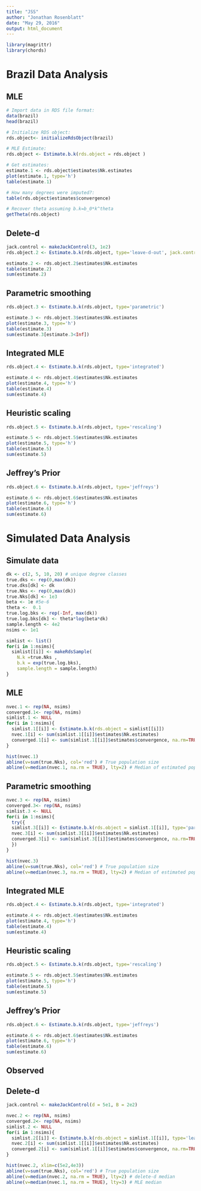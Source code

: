```yaml
---
title: "JSS"
author: "Jonathan Rosenblatt"
date: "May 29, 2016"
output: html_document
---
```


```r
library(magrittr)
library(chords)
```



# Brazil Data Analysis

## MLE
```r
# Import data in RDS file format:
data(brazil)
head(brazil)

# Initialize RDS object:
rds.object<- initializeRdsObject(brazil)

# MLE Estimate:
rds.object <- Estimate.b.k(rds.object = rds.object )

# Get estimates:
estimate.1 <- rds.object$estimates$Nk.estimates
plot(estimate.1, type='h')
table(estimate.1)

# How many degrees were imputed?:
table(rds.object$estimates$convergence)

# Recover theta assuming b.k=b_0*k^theta
getTheta(rds.object)
```

## Delete-d 
```r
jack.control <- makeJackControl(3, 1e2)
rds.object.2 <- Estimate.b.k(rds.object, type='leave-d-out', jack.control = jack.control)

estimate.2 <- rds.object.2$estimates$Nk.estimates
table(estimate.2)
sum(estimate.2)
```

## Parametric smoothing
```r
rds.object.3 <- Estimate.b.k(rds.object, type='parametric')

estimate.3 <- rds.object.3$estimates$Nk.estimates
plot(estimate.3, type='h')
table(estimate.3)
sum(estimate.3[estimate.3<Inf])
```

## Integrated MLE
```r
rds.object.4 <- Estimate.b.k(rds.object, type='integrated')

estimate.4 <- rds.object.4$estimates$Nk.estimates
plot(estimate.4, type='h')
table(estimate.4)
sum(estimate.4)
```


## Heuristic scaling
```r
rds.object.5 <- Estimate.b.k(rds.object, type='rescaling')

estimate.5 <- rds.object.5$estimates$Nk.estimates
plot(estimate.5, type='h')
table(estimate.5)
sum(estimate.5)
```


## Jeffrey's Prior
```r
rds.object.6 <- Estimate.b.k(rds.object, type='jeffreys')

estimate.6 <- rds.object.6$estimates$Nk.estimates
plot(estimate.6, type='h')
table(estimate.6)
sum(estimate.6)
```



# Simulated Data Analysis


## Simulate data
```r
dk <- c(2, 5, 10, 20) # unique degree classes
true.dks <- rep(0,max(dk))
true.dks[dk] <- dk
true.Nks <- rep(0,max(dk))
true.Nks[dk] <- 1e3
beta <- 1e #5e-6
theta <-  0.1
true.log.bks <- rep(-Inf, max(dk))
true.log.bks[dk] <- theta*log(beta*dk)
sample.length <- 4e2
nsims <- 1e1

simlist <- list()
for(i in 1:nsims){
  simlist[[i]] <- makeRdsSample(
    N.k =true.Nks , 
    b.k = exp(true.log.bks),
    sample.length = sample.length)
}
```


## MLE
```r
nvec.1 <- rep(NA, nsims)
converged.1<- rep(NA, nsims)
simlist.1 <- NULL
for(i in 1:nsims){
  simlist.1[[i]] <- Estimate.b.k(rds.object = simlist[[i]])
  nvec.1[i] <- sum(simlist.1[[i]]$estimates$Nk.estimates)
  converged.1[i] <- sum(simlist.1[[i]]$estimates$convergence, na.rm=TRUE)
}

hist(nvec.1)
abline(v=sum(true.Nks), col='red') # True population size
abline(v=median(nvec.1, na.rm = TRUE), lty=2) # Median of estimated population size
```


## Parametric smoothing
```r
nvec.3 <- rep(NA, nsims)
converged.3<- rep(NA, nsims)
simlist.3 <- NULL
for(i in 1:nsims){
  try({
  simlist.3[[i]] <- Estimate.b.k(rds.object = simlist.1[[i]], type='parametric')
  nvec.3[i] <- sum(simlist.3[[i]]$estimates$Nk.estimates)
  converged.3[i] <- sum(simlist.3[[i]]$estimates$convergence, na.rm=TRUE)      
  })
}

hist(nvec.3)
abline(v=sum(true.Nks), col='red') # True population size
abline(v=median(nvec.3, na.rm = TRUE), lty=2) # Median of estimated population size
```

## Integrated MLE
```r
rds.object.4 <- Estimate.b.k(rds.object, type='integrated')

estimate.4 <- rds.object.4$estimates$Nk.estimates
plot(estimate.4, type='h')
table(estimate.4)
sum(estimate.4)
```


## Heuristic scaling
```r
rds.object.5 <- Estimate.b.k(rds.object, type='rescaling')

estimate.5 <- rds.object.5$estimates$Nk.estimates
plot(estimate.5, type='h')
table(estimate.5)
sum(estimate.5)
```


## Jeffrey's Prior
```r
rds.object.6 <- Estimate.b.k(rds.object, type='jeffreys')

estimate.6 <- rds.object.6$estimates$Nk.estimates
plot(estimate.6, type='h')
table(estimate.6)
sum(estimate.6)
```


## Observed



## Delete-d 
```r
jack.control <- makeJackControl(d = 5e1, B = 2e2)

nvec.2 <- rep(NA, nsims)
converged.2<- rep(NA, nsims)
simlist.2 <- NULL
for(i in 1:nsims){
  simlist.2[[i]] <- Estimate.b.k(rds.object = simlist.1[[i]], type='leave-d-out', jack.control)
  nvec.2[i] <- sum(simlist.1[[i]]$estimates$Nk.estimates)
  converged.2[i] <- sum(simlist.1[[i]]$estimates$convergence, na.rm=TRUE)
}

hist(nvec.2, xlim=c(5e2,4e3))
abline(v=sum(true.Nks), col='red') # True population size
abline(v=median(nvec.2, na.rm = TRUE), lty=2) # delete-d median
abline(v=median(nvec.1, na.rm = TRUE), lty=3) # MLE median
```

